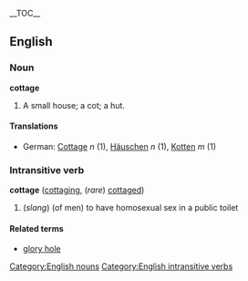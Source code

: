 {{wikipedia}}
__TOC__
==English==
===Noun===
[[Category:English nouns]]
'''cottage'''
#A small house; a cot; a hut.
====Translations====
*German: [[Cottage]] ''n'' (1), [[Häuschen]] ''n'' (1), [[Kotten]] ''m'' (1)
===Intransitive verb===
[[Category:English intransitive verbs]]
'''cottage''' ([[cottaging]], (''rare'') [[cottaged]])
#(''slang'') (of men) to have homosexual sex in a public toilet
====Related terms====
*[[glory hole]]